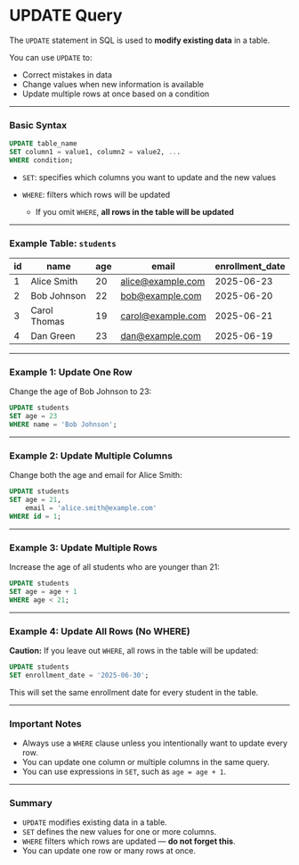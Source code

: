 # UPDATE Query

The `UPDATE` statement in SQL is used to **modify existing data** in a table.

You can use `UPDATE` to:

- Correct mistakes in data
- Change values when new information is available
- Update multiple rows at once based on a condition

---

### Basic Syntax

```sql
UPDATE table_name
SET column1 = value1, column2 = value2, ...
WHERE condition;
```

- `SET`: specifies which columns you want to update and the new values
- `WHERE`: filters which rows will be updated

  - If you omit `WHERE`, **all rows in the table will be updated**

---

### Example Table: `students`

| id  | name         | age | email                                         | enrollment_date |
| --- | ------------ | --- | --------------------------------------------- | --------------- |
| 1   | Alice Smith  | 20  | [alice@example.com](mailto:alice@example.com) | 2025-06-23      |
| 2   | Bob Johnson  | 22  | [bob@example.com](mailto:bob@example.com)     | 2025-06-20      |
| 3   | Carol Thomas | 19  | [carol@example.com](mailto:carol@example.com) | 2025-06-21      |
| 4   | Dan Green    | 23  | [dan@example.com](mailto:dan@example.com)     | 2025-06-19      |

---

### Example 1: Update One Row

Change the age of Bob Johnson to 23:

```sql
UPDATE students
SET age = 23
WHERE name = 'Bob Johnson';
```

---

### Example 2: Update Multiple Columns

Change both the age and email for Alice Smith:

```sql
UPDATE students
SET age = 21,
    email = 'alice.smith@example.com'
WHERE id = 1;
```

---

### Example 3: Update Multiple Rows

Increase the age of all students who are younger than 21:

```sql
UPDATE students
SET age = age + 1
WHERE age < 21;
```

---

### Example 4: Update All Rows (No WHERE)

**Caution:** If you leave out `WHERE`, all rows in the table will be updated:

```sql
UPDATE students
SET enrollment_date = '2025-06-30';
```

This will set the same enrollment date for every student in the table.

---

### Important Notes

- Always use a `WHERE` clause unless you intentionally want to update every row.
- You can update one column or multiple columns in the same query.
- You can use expressions in `SET`, such as `age = age + 1`.

---

### Summary

- `UPDATE` modifies existing data in a table.
- `SET` defines the new values for one or more columns.
- `WHERE` filters which rows are updated — **do not forget this**.
- You can update one row or many rows at once.
